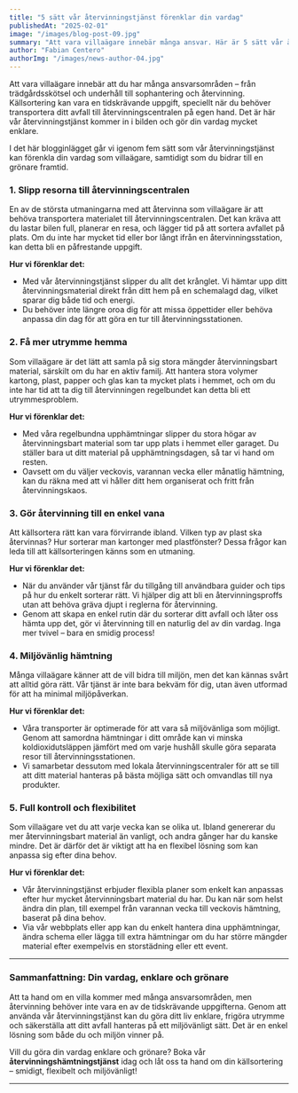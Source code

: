 ```yaml
---
title: "5 sätt vår återvinningstjänst förenklar din vardag"
publishedAt: "2025-02-01"
image: "/images/blog-post-09.jpg"
summary: "Att vara villaägare innebär många ansvar. Här är 5 sätt vår återvinningstjänst kan förenkla din vardag och göra källsorteringen smidigare."
author: "Fabian Centero"
authorImg: "/images/news-author-04.jpg"
---
```


Att vara villaägare innebär att du har många ansvarsområden – från trädgårdsskötsel och underhåll till sophantering och återvinning. Källsortering kan vara en tidskrävande uppgift, speciellt när du behöver transportera ditt avfall till återvinningscentralen på egen hand. Det är här vår återvinningstjänst kommer in i bilden och gör din vardag mycket enklare.

I det här blogginlägget går vi igenom fem sätt som vår återvinningstjänst kan förenkla din vardag som villaägare, samtidigt som du bidrar till en grönare framtid.

### 1. Slipp resorna till återvinningscentralen

En av de största utmaningarna med att återvinna som villaägare är att behöva transportera materialet till återvinningscentralen. Det kan kräva att du lastar bilen full, planerar en resa, och lägger tid på att sortera avfallet på plats. Om du inte har mycket tid eller bor långt ifrån en återvinningsstation, kan detta bli en påfrestande uppgift.

**Hur vi förenklar det:**

- Med vår återvinningstjänst slipper du allt det krånglet. Vi hämtar upp ditt återvinningsmaterial direkt från ditt hem på en schemalagd dag, vilket sparar dig både tid och energi.
- Du behöver inte längre oroa dig för att missa öppettider eller behöva anpassa din dag för att göra en tur till återvinningsstationen.

### 2. Få mer utrymme hemma

Som villaägare är det lätt att samla på sig stora mängder återvinningsbart material, särskilt om du har en aktiv familj. Att hantera stora volymer kartong, plast, papper och glas kan ta mycket plats i hemmet, och om du inte har tid att ta dig till återvinningen regelbundet kan detta bli ett utrymmesproblem.

**Hur vi förenklar det:**

- Med våra regelbundna upphämtningar slipper du stora högar av återvinningsbart material som tar upp plats i hemmet eller garaget. Du ställer bara ut ditt material på upphämtningsdagen, så tar vi hand om resten.
- Oavsett om du väljer veckovis, varannan vecka eller månatlig hämtning, kan du räkna med att vi håller ditt hem organiserat och fritt från återvinningskaos.

### 3. Gör återvinning till en enkel vana

Att källsortera rätt kan vara förvirrande ibland. Vilken typ av plast ska återvinnas? Hur sorterar man kartonger med plastfönster? Dessa frågor kan leda till att källsorteringen känns som en utmaning.

**Hur vi förenklar det:**

- När du använder vår tjänst får du tillgång till användbara guider och tips på hur du enkelt sorterar rätt. Vi hjälper dig att bli en återvinningsproffs utan att behöva gräva djupt i reglerna för återvinning.
- Genom att skapa en enkel rutin där du sorterar ditt avfall och låter oss hämta upp det, gör vi återvinning till en naturlig del av din vardag. Inga mer tvivel – bara en smidig process!

### 4. Miljövänlig hämtning

Många villaägare känner att de vill bidra till miljön, men det kan kännas svårt att alltid göra rätt. Vår tjänst är inte bara bekväm för dig, utan även utformad för att ha minimal miljöpåverkan.

**Hur vi förenklar det:**

- Våra transporter är optimerade för att vara så miljövänliga som möjligt. Genom att samordna hämtningar i ditt område kan vi minska koldioxidutsläppen jämfört med om varje hushåll skulle göra separata resor till återvinningsstationen.
- Vi samarbetar dessutom med lokala återvinningscentraler för att se till att ditt material hanteras på bästa möjliga sätt och omvandlas till nya produkter.

### 5. Full kontroll och flexibilitet

Som villaägare vet du att varje vecka kan se olika ut. Ibland genererar du mer återvinningsbart material än vanligt, och andra gånger har du kanske mindre. Det är därför det är viktigt att ha en flexibel lösning som kan anpassa sig efter dina behov.

**Hur vi förenklar det:**

- Vår återvinningstjänst erbjuder flexibla planer som enkelt kan anpassas efter hur mycket återvinningsbart material du har. Du kan när som helst ändra din plan, till exempel från varannan vecka till veckovis hämtning, baserat på dina behov.
- Via vår webbplats eller app kan du enkelt hantera dina upphämtningar, ändra schema eller lägga till extra hämtningar om du har större mängder material efter exempelvis en storstädning eller ett event.

---

### Sammanfattning: Din vardag, enklare och grönare

Att ta hand om en villa kommer med många ansvarsområden, men återvinning behöver inte vara en av de tidskrävande uppgifterna. Genom att använda vår återvinningstjänst kan du göra ditt liv enklare, frigöra utrymme och säkerställa att ditt avfall hanteras på ett miljövänligt sätt. Det är en enkel lösning som både du och miljön vinner på.

Vill du göra din vardag enklare och grönare? Boka vår **återvinningshämtningstjänst** idag och låt oss ta hand om din källsortering – smidigt, flexibelt och miljövänligt!

---
